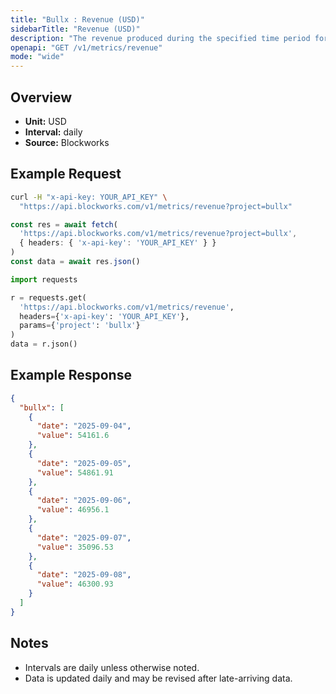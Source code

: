 ```yaml
---
title: "Bullx : Revenue (USD)"
sidebarTitle: "Revenue (USD)"
description: "The revenue produced during the specified time period for given project."
openapi: "GET /v1/metrics/revenue"
mode: "wide"
---
```


## Overview

- **Unit:** USD
- **Interval:** daily
- **Source:** Blockworks

## Example Request

<CodeGroup>

```bash cURL
curl -H "x-api-key: YOUR_API_KEY" \
  "https://api.blockworks.com/v1/metrics/revenue?project=bullx"
```

```typescript TypeScript
const res = await fetch(
  'https://api.blockworks.com/v1/metrics/revenue?project=bullx',
  { headers: { 'x-api-key': 'YOUR_API_KEY' } }
)
const data = await res.json()
```

```python Python
import requests

r = requests.get(
  'https://api.blockworks.com/v1/metrics/revenue',
  headers={'x-api-key': 'YOUR_API_KEY'},
  params={'project': 'bullx'}
)
data = r.json()
```

</CodeGroup>

## Example Response

```json
{
  "bullx": [
    {
      "date": "2025-09-04",
      "value": 54161.6
    },
    {
      "date": "2025-09-05",
      "value": 54861.91
    },
    {
      "date": "2025-09-06",
      "value": 46956.1
    },
    {
      "date": "2025-09-07",
      "value": 35096.53
    },
    {
      "date": "2025-09-08",
      "value": 46300.93
    }
  ]
}
```

## Notes
- Intervals are daily unless otherwise noted.
- Data is updated daily and may be revised after late-arriving data.
